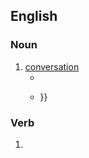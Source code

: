 ==English==

===Noun===
{{en-noun}}

# [[conversation]]
#* {{RQ:Carlyle Past and Present|book=3|Happy|text=“I have no appetite; I can't eat!” — “My dear fellow,” answered the Doctor in mildest tone, “it isn't of the slightest consequence;” — and continued his philosophical '''discoursings''' with us!}}
#* {{RQ:Dickens Martin Chuzzlewit|passage=Mrs Gamp and Mr Sweedlepipe had many deep '''discoursings''' on the subject of this mysterious customer{{...}}}}

===Verb===
{{head|en|verb form}}

# {{present participle of|en|discourse|nocat=1}}